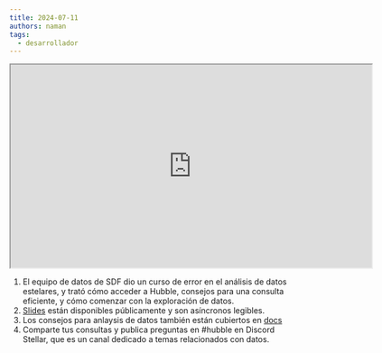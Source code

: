 ```yaml
---
title: 2024-07-11
authors: naman
tags:
  - desarrollador
---
```


<iframe
  src="https://drive.google.com/file/d/1uBv-Qv6bHzri7OeRyBJo7hxJtH6CKjEH/preview"
  width="640"
  height="360"
  allow="autoplay"
></iframe>

1. El equipo de datos de SDF dio un curso de error en el análisis de datos estelares, y trató cómo acceder a Hubble, consejos para una consulta eficiente, y cómo comenzar con la exploración de datos.
2. [Slides](https://docs.google.com/presentation/d/1QsCwFLFcDF4RmNIwtSSnNrUfZb0RM0kLxOOxC7ENY5M/edit#slide=id.g2cb5821e4de_1_1143) están disponibles públicamente y son asíncronos legibles. 
3. Los consejos para anlaysis de datos también están cubiertos en [docs](https://Developopers.stellar.org/docs/data/hubble/analyst-guide)
4. Comparte tus consultas y publica preguntas en #hubble en Discord Stellar, que es un canal dedicado a temas relacionados con datos.

